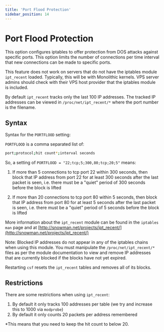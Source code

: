 ```yaml
---
title: 'Port Flood Protection'
sidebar_position: 14
---
```


# Port Flood Protection

This option configures iptables to offer protection from DOS attacks against specific ports. This option limits the number of connections per time interval that new connections can be made to specific ports.

This feature does not work on servers that do not have the iptables module `ipt_recent` loaded. Typically, this will be with Monolithic kernels. VPS server admins should check with their VPS host provider that the iptables module is included.

By default `ipt_recent` tracks only the last 100 IP addresses. The tracked IP addresses can be viewed in `/proc/net/ipt_recent/*` where the port number is the filename.

## Syntax

Syntax for the `PORTFLOOD` setting:

`PORTFLOOD` is a comma separated list of: 

```bash
port;protocol;hit count*;interval seconds
```

So, a setting of `PORTFLOOD = "22;tcp;5;300,80;tcp;20;5"` means:

1. If more than 5 connections to tcp port 22 within 300 seconds, then block that IP address from port 22 for at least 300 seconds after the last packet is seen, i.e. there must be a "quiet" period of 300 seconds before the block is lifted

2. If more than 20 connections to tcp port 80 within 5 seconds, then block that IP address from port 80 for at least 5 seconds after the last packet is seen, i.e. there must be a "quiet" period of 5 seconds before the block is lifted

More information about the `ipt_recent` module can be found in the `iptables man` page and at [http://snowman.net/projects/ipt_recent/](http://snowman.net/projects/ipt_recent/)

Note: Blocked IP addresses do not appear in any of the iptables chains when using this module. You must manipulate the `/proc/net/ipt_recent/*` files as per the module documentation to view and remove IP addresses that are currently blocked if the blocks have not yet expired.

Restarting `csf` resets the `ipt_recent` tables and removes all of its blocks.

## Restrictions

There are some restrictions when using `ipt_recent`:

1. By default it only tracks 100 addresses per table (we try and increase this to 1000 via `modprobe`)
2. By default it only counts 20 packets per address remembered

*This means that you need to keep the hit count to below 20.
